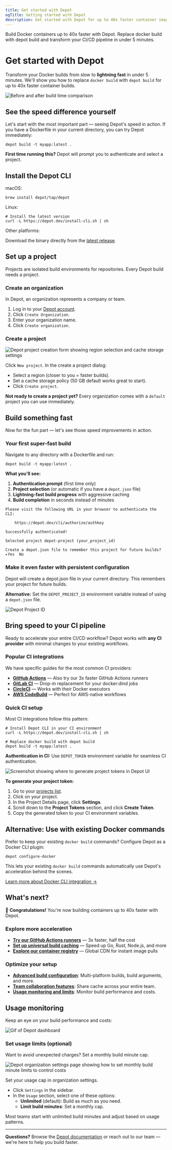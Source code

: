 ```yaml
---
title: Get started with Depot
ogTitle: Getting started with Depot
description: Get started with Depot for up to 40x faster container image builds locally and in CI.
---
```

Build Docker containers up to 40x faster with Depot. Replace docker build with depot build and transform your CI/CD pipeline in under 5 minutes.
# Get started with Depot

Transform your Docker builds from slow to **lightning fast** in under 5 minutes. We'll show you how to replace `docker build` with `depot build` for up to 40x faster container builds.

![Before and after build time comparison](/content/assets/slow-vs-fast.svg)

## See the speed difference yourself

Let's start with the most important part — seeing Depot's speed in action. If you have a Dockerfile in your current directory, you can try Depot immediately:

```shell
depot build -t myapp:latest .
```

**First time running this?** Depot will prompt you to authenticate and select a project.

## Install the Depot CLI

macOS:

```shell
brew install depot/tap/depot
```

Linux:

```shell
# Install the latest version
curl -L https://depot.dev/install-cli.sh | sh
```

Other platforms:

Download the binary directly from the [latest release](https://github.com/depot/cli/releases).

## Set up a project

Projects are isolated build environments for repositories. Every Depot build needs a project.

### Create an organization

In Depot, an organization represents a company or team.

1. Log in to your [Depot account](https://depot.dev/sign-in).
2. Click `Create Organization`.
3. Enter your organization name.
4. Click `Create organization`.

### Create a project  

![Depot project creation form showing region selection and cache storage settings](/content/assets/create-project.png)

Click `New project`. In the create a project dialog:
- Select a region (closer to you = faster builds).
- Set a cache storage policy (50 GB default works great to start).
- Click `Create project`.

**Not ready to create a project yet?** Every organization comes with a `default` project you can use immediately.

## Build something fast

Now for the fun part — let's see those speed improvements in action.

### Your first super-fast build

Navigate to any directory with a Dockerfile and run:

```shell
depot build -t myapp:latest .
```

**What you'll see:**
1. **Authentication prompt** (first time only)
2. **Project selection** (or automatic if you have a `depot.json` file)
3. **Lightning-fast build progress** with aggressive caching
4. **Build completion** in seconds instead of minutes

```shell
Please visit the following URL in your browser to authenticate the CLI:

    https://depot.dev/cli/authorize/authkey

Successfully authenticated!

Selected project depot-project (your_project_id)

Create a depot.json file to remember this project for future builds? ▸Yes  No
```

### Make it even faster with persistent configuration

Depot will create a depot.json file in your current directory. This remembers your project for future builds.

**Alternative:** Set the `DEPOT_PROJECT_ID` environment variable instead of using a `depot.json` file.

![Depot Project ID](/content/assets/project-id.png)

## Bring speed to your CI pipeline

Ready to accelerate your entire CI/CD workflow? Depot works with **any CI provider** with minimal changes to your existing workflows.

### Popular CI integrations

We have specific guides for the most common CI providers:

- **[GitHub Actions](/docs/container-builds/reference/github-actions)** — Also try our 3x faster GitHub Actions runners
- **[GitLab CI](/docs/container-builds/reference/gitlab-ci)** — Drop-in replacement for your docker:dind jobs
- **[CircleCI](/docs/container-builds/reference/circleci)** — Works with their Docker executors
- **[AWS CodeBuild](/docs/container-builds/reference/aws-codebuild)** — Perfect for AWS-native workflows

### Quick CI setup

Most CI integrations follow this pattern:

```shell
# Install Depot CLI in your CI environment
curl -L https://depot.dev/install-cli.sh | sh

# Replace docker build with depot build
depot build -t myapp:latest .
```

**Authentication in CI:** Use `DEPOT_TOKEN` environment variable for seamless CI authentication.

![Screenshot showing where to generate project tokens in Depot UI](/content/assets/generate-project-token.png)

**To generate your project token:**
1. Go to your [projects list](/projects).
2. Click on your project.
3. In the Project Details page, click **Settings**.
4. Scroll down to the **Project Tokens** section, and click **Create Token**.
5. Copy the generated token to your CI environment variables.

## Alternative: Use with existing Docker commands

Prefer to keep your existing `docker build` commands? Configure Depot as a Docker CLI plugin:

```shell
depot configure-docker
```

This lets your existing `docker build` commands automatically use Depot's acceleration behind the scenes.

[Learn more about Docker CLI integration →](/docs/cli/reference#depot-configure-docker)

## What's next?

🎉 **Congratulations!** You're now building containers up to 40x faster with Depot.

### Explore more acceleration

- **[Try our GitHub Actions runners](/docs/github-actions/overview)** — 3x faster, half the cost
- **[Set up universal build caching](/docs/cache/overview)** — Speed up Go, Rust, Node.js, and more
- **[Explore our container registry](/docs/registry/overview)** — Global CDN for instant image pulls

### Optimize your setup

- **[Advanced build configuration](/docs/container-builds/overview)**: Multi-platform builds, build arguments, and more.
- **[Team collaboration features](/docs/container-builds/overview#sharing-builds)**: Share cache across your entire team.
- **[Usage monitoring and limits](#usage-monitoring)**: Monitor build performance and costs.

## Usage monitoring

Keep an eye on your build performance and costs:

![Gif of Depot dashboard](/content/assets/dashboard.gif)

### Set usage limits (optional)

Want to avoid unexpected charges? Set a monthly build minute cap.

![Depot organization settings page showing how to set monthly build minute limits to control costs](/content/assets/usage-cap.png)

Set your usage cap in organization settings.

- Click `Settings` in the sidebar.
- In the `Usage` section, select one of these options:
   - **Unlimited** (default): Build as much as you need.
   - **Limit build minutes**: Set a monthly cap.

Most teams start with unlimited build minutes and adjust based on usage patterns.

---

**Questions?** Browse the [Depot documentation](/docs) or reach out to our team — we're here to help you build faster.
